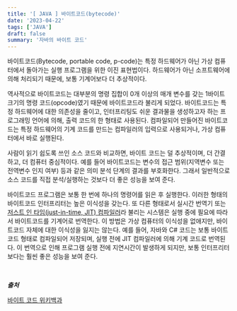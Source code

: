 ```yaml
---
title: '[ JAVA ] 바이트코드(bytecode)'
date: '2023-04-22'
tags: ['JAVA']
draft: false
summary: '자바의 바이트 코드'
---
```


바이트코드(Bytecode, portable code, p-code)는 특정 하드웨어가 아닌 가상 컴퓨터에서 돌아가는 실행 프로그램을 위한 이진 표현법이다. 하드웨어가 아닌 소프트웨어에 의해 처리되기 때문에, 보통 기계어보다 더 추상적이다.

역사적으로 바이트코드는 대부분의 명령 집합이 0개 이상의 매개 변수를 갖는 1바이트 크기의 명령 코드(opcode)였기 때문에 바이트코드라 불리게 되었다. 바이트코드는 특정 하드웨어에 대한 의존성을 줄이고, 인터프리팅도 쉬운 결과물을 생성하고자 하는 프로그래밍 언어에 의해, 출력 코드의 한 형태로 사용된다. 컴파일되어 만들어진 바이트코드는 특정 하드웨어의 기계 코드를 만드는 컴파일러의 입력으로 사용되거나, 가상 컴퓨터에서 바로 실행된다.

사람이 읽기 쉽도록 쓰인 소스 코드와 비교하면, 바이트 코드는 덜 추상적이며, 더 간결하고, 더 컴퓨터 중심적이다. 예를 들어 바이트코드는 변수의 접근 범위(지역변수 또는 전역변수 인지 여부) 등과 같은 의미 분석 단계의 결과를 부호화한다. 그래서 일반적으로 소스 코드를 직접 분석/실행하는 것보다 더 좋은 성능을 보여 준다.

바이트코드 프로그램은 보통 한 번에 하나의 명령어를 읽은 후 실행한다. 이러한 형태의 바이트코드 인터프리터는 높은 이식성을 갖는다. 또 다른 형태로서 실시간 번역기 또는 [저스트 인 타임(just-in-time, JIT) 컴파일러](/blog/java/JVM_그리고_자바_코드가_어떻게_실행되는지/JIT_Compiler)라 불리는 시스템은 실행 중에 필요에 따라서 바이트코드를 기계어로 번역한다. 이 방법은 가상 컴퓨터의 이식성을 없애지만, 바이트코드 자체에 대한 이식성을 잃지는 않는다. 예를 들어, 자바와 C# 코드는 보통 바이트코드 형태로 컴파일되어 저장되며, 실행 전에 JIT 컴파일러에 의해 기계 코드로 번역된다. 이 번역으로 인해 프로그램 실행 전에 지연시간이 발생하게 되지만, 보통 인터프리터보다는 훨씬 좋은 성능을 보여 준다.

<br />

**_출처_**

[바이트 코드 위키백과](https://ko.wikipedia.org/wiki/%EB%B0%94%EC%9D%B4%ED%8A%B8%EC%BD%94%EB%93%9C)
